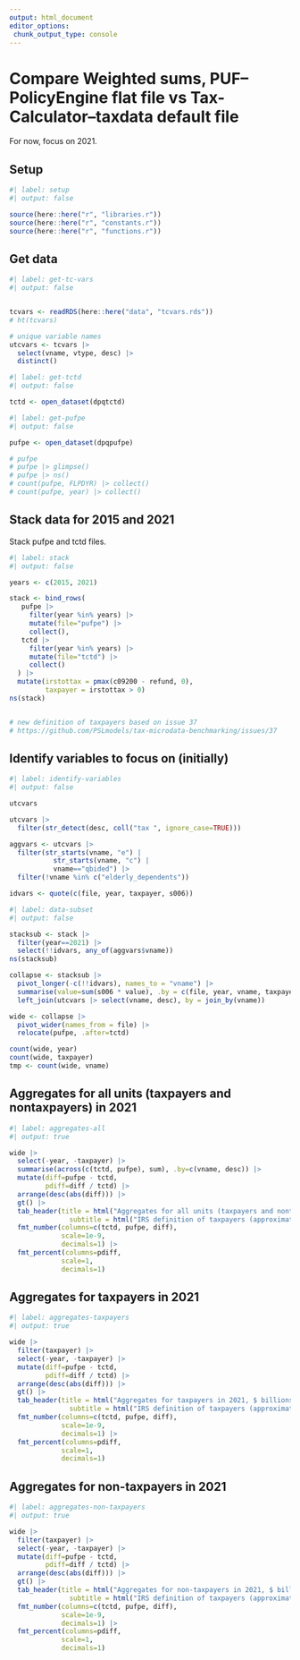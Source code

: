 ```yaml
---
output: html_document
editor_options: 
 chunk_output_type: console
---
```


# Compare Weighted sums, PUF--PolicyEngine flat file vs Tax-Calculator--taxdata default file

For now, focus on 2021.


## Setup

```r
#| label: setup
#| output: false

source(here::here("r", "libraries.r"))
source(here::here("r", "constants.r"))
source(here::here("r", "functions.r"))

```


## Get data

```r
#| label: get-tc-vars
#| output: false


tcvars <- readRDS(here::here("data", "tcvars.rds"))
# ht(tcvars)

# unique variable names
utcvars <- tcvars |> 
  select(vname, vtype, desc) |> 
  distinct()

```


```r
#| label: get-tctd
#| output: false

tctd <- open_dataset(dpqtctd)

```


```r
#| label: get-pufpe
#| output: false

pufpe <- open_dataset(dpqpufpe)

# pufpe
# pufpe |> glimpse()
# pufpe |> ns()
# count(pufpe, FLPDYR) |> collect()
# count(pufpe, year) |> collect()

```


## Stack data for 2015 and 2021

Stack pufpe and tctd files.

```r
#| label: stack
#| output: false

years <- c(2015, 2021)

stack <- bind_rows(
   pufpe |>
     filter(year %in% years) |> 
     mutate(file="pufpe") |> 
     collect(),
   tctd |> 
     filter(year %in% years) |> 
     mutate(file="tctd") |> 
     collect()
  ) |> 
  mutate(irstottax = pmax(c09200 - refund, 0),
         taxpayer = irstottax > 0)
ns(stack)


# new definition of taxpayers based on issue 37
# https://github.com/PSLmodels/tax-microdata-benchmarking/issues/37

```

## Identify variables to focus on (initially)

```r
#| label: identify-variables
#| output: false

utcvars

utcvars |> 
  filter(str_detect(desc, coll("tax ", ignore_case=TRUE)))

aggvars <- utcvars |> 
  filter(str_starts(vname, "e") |
           str_starts(vname, "c") |
           vname=="qbided") |> 
  filter(!vname %in% c("elderly_dependents"))

idvars <- quote(c(file, year, taxpayer, s006))

```


```r
#| label: data-subset
#| output: false

stacksub <- stack |> 
  filter(year==2021) |> 
  select(!!idvars, any_of(aggvars$vname))
ns(stacksub)

collapse <- stacksub |>
  pivot_longer(-c(!!idvars), names_to = "vname") |> 
  summarise(value=sum(s006 * value), .by = c(file, year, vname, taxpayer)) |> 
  left_join(utcvars |> select(vname, desc), by = join_by(vname))

wide <- collapse |> 
  pivot_wider(names_from = file) |> 
  relocate(pufpe, .after=tctd)

count(wide, year)
count(wide, taxpayer)
tmp <- count(wide, vname)

```

## Aggregates for all units (taxpayers and nontaxpayers) in 2021

```r
#| label: aggregates-all
#| output: true

wide |> 
  select(-year, -taxpayer) |> 
  summarise(across(c(tctd, pufpe), sum), .by=c(vname, desc)) |> 
  mutate(diff=pufpe - tctd,
         pdiff=diff / tctd) |> 
  arrange(desc(abs(diff))) |> 
  gt() |> 
  tab_header(title = html("Aggregates for all units (taxpayers and nontaxpayers) in 2021, $ billions"),
               subtitle = html("IRS definition of taxpayers (approximate)")) |>
  fmt_number(columns=c(tctd, pufpe, diff),
             scale=1e-9,
             decimals=1) |>
  fmt_percent(columns=pdiff,
             scale=1,
             decimals=1)

```


## Aggregates for taxpayers in 2021

```r
#| label: aggregates-taxpayers
#| output: true

wide |> 
  filter(taxpayer) |> 
  select(-year, -taxpayer) |> 
  mutate(diff=pufpe - tctd,
         pdiff=diff / tctd) |> 
  arrange(desc(abs(diff))) |> 
  gt() |> 
  tab_header(title = html("Aggregates for taxpayers in 2021, $ billions"),
               subtitle = html("IRS definition of taxpayers (approximate)")) |>
  fmt_number(columns=c(tctd, pufpe, diff),
             scale=1e-9,
             decimals=1) |>
  fmt_percent(columns=pdiff,
             scale=1,
             decimals=1)


```


## Aggregates for non-taxpayers in 2021

```r
#| label: aggregates-non-taxpayers
#| output: true

wide |> 
  filter(taxpayer) |> 
  select(-year, -taxpayer) |> 
  mutate(diff=pufpe - tctd,
         pdiff=diff / tctd) |> 
  arrange(desc(abs(diff))) |> 
  gt() |> 
  tab_header(title = html("Aggregates for non-taxpayers in 2021, $ billions"),
               subtitle = html("IRS definition of taxpayers (approximate)")) |>
  fmt_number(columns=c(tctd, pufpe, diff),
             scale=1e-9,
             decimals=1) |>
  fmt_percent(columns=pdiff,
             scale=1,
             decimals=1)


```



